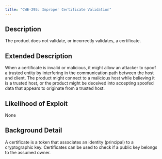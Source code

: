 ```yaml
---
title: "CWE-295: Improper Certificate Validation"
---
```


## Description
The product does not validate, or incorrectly validates, a certificate.

## Extended Description
When a certificate is invalid or malicious, it might allow an attacker to spoof a trusted entity by interfering in the communication path between the host and client. The product might connect to a malicious host while believing it is a trusted host, or the product might be deceived into accepting spoofed data that appears to originate from a trusted host.

## Likelihood of Exploit
None

## Background Detail
A certificate is a token that associates an identity (principal) to a cryptographic key. Certificates can be used to check if a public key belongs to the assumed owner.
        